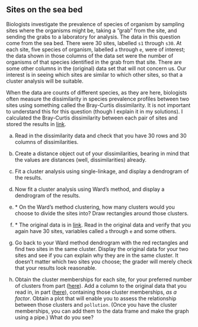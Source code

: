 ##  Sites on the sea bed


 Biologists investigate the prevalence of
species of organism by sampling sites where the organisms might be,
taking a "grab" from the site, and sending the grabs to a laboratory
for analysis. The data in this question come from the sea bed. There
were 30 sites, labelled `s1` through `s30`. At each
site, five species of organism, labelled `a` through
`e`, were of interest; the data shown in those columns of the
data set were the number of organisms of that species identified in
the grab from that site. There are some other columns in the
(original) data set that will not concern us. Our interest is in
seeing which sites are similar to which other sites, so that a cluster
analysis will be suitable.

When the data are counts of different species, as they are here,
biologists often measure the dissimilarity in species prevalence
profiles between two sites using something called the Bray-Curtis
dissimilarity. It is not important to understand this for this
question (though I explain it in my solutions). I calculated the
Bray-Curtis dissimilarity between each pair of sites and stored the
results in [link](http://ritsokiguess.site/datafiles/seabed1.csv). 



(a) Read in the dissimilarity data and check that you have 30
rows and 30 columns of dissimilarities.



(b) Create a distance object out of your dissimilarities,
bearing in mind that the values are distances (well,
dissimilarities) already.



(c) Fit a cluster analysis using single-linkage, and display a
dendrogram of the results.



(d) Now fit a cluster analysis using Ward's method, and display
a dendrogram of the results.



(e) <a name="part:prefclust">*</a> On the Ward's method clustering, how many clusters would you
choose to divide the sites into? Draw rectangles around those clusters.




(f) <a name="part:original">*</a> The original data is in
[link](http://ritsokiguess.site/datafiles/seabed.csv). Read in the
original data and verify that you again have 30 sites, variables
called `a` through `e` and some others.




(g) Go back to your Ward method dendrogram with the red
rectangles and find two sites in the same cluster. Display the
original data for your two sites and see if you can explain why they
are in the same cluster. It doesn't matter which two sites you choose;
the grader will merely check that your results look reasonable.




(h) Obtain the cluster memberships for each site, for your
preferred number of clusters from part (<a href="#part:prefclust">here</a>). Add a
column to the original data that you read in, in part
(<a href="#part:original">here</a>), containing those cluster memberships, *as a
factor*.  Obtain a plot that will enable you to assess the
relationship between those clusters and `pollution`. (Once you
have the cluster memberships, you can add them to the data frame and
make the graph using a pipe.)  What do you see?








